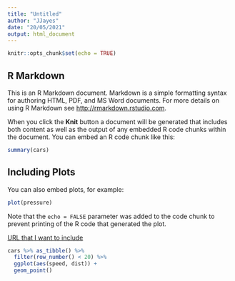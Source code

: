 ```yaml
---
title: "Untitled"
author: "JJayes"
date: "20/05/2021"
output: html_document
---
```


```r
knitr::opts_chunk$set(echo = TRUE)
```

## R Markdown

This is an R Markdown document. Markdown is a simple formatting syntax for authoring HTML, PDF, and MS Word documents. For more details on using R Markdown see <http://rmarkdown.rstudio.com>.

When you click the **Knit** button a document will be generated that includes both content as well as the output of any embedded R code chunks within the document. You can embed an R code chunk like this:

```r
summary(cars)
```

## Including Plots

You can also embed plots, for example:

```r
plot(pressure)
```

Note that the `echo = FALSE` parameter was added to the code chunk to prevent printing of the R code that generated the plot.


[URL that I want to include](www.something.com)   


```r

cars %>% as_tibble() %>% 
  filter(row_number() < 20) %>% 
  ggplot(aes(speed, dist)) +
  geom_point()

```



